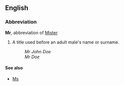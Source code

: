 ==English==
===Abbreviation===
'''Mr''', abbreviation of [[Mister]]
# A title used before an adult male's name or surname.
#:''Mr John Doe''
#:''Mr Doe''

====See also====
*[[Ms]]